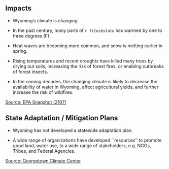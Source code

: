 ## Impacts

- Wyoming's climate is changing. 

- In the past century, many parts of `r files$state` has warmed by one to three degrees (F).

- Heat waves are becoming more common, and snow is melting earlier in spring. 

- Rising temperatures and recent droughts have killed many trees by drying out soils, increasing the risk of forest fires, or enabling outbreaks of forest insects. 

- In the coming decades, the changing climate is likely to decrease the availability of water in Wyoming, affect agricultural yields, and further increase the risk of wildfires. 
    
[Source: EPA Snapshot (2107)](https://19january2017snapshot.epa.gov/sites/production/files/2016-09/documents/climate-change-wy.pdf)

## State Adaptation / Mitigation Plans

- Wyoming has not developed a statewide adaptation plan.

- A wide range of organizations have developed ``resources'' to promote good land, water use, to a wide range of stakeholders, e.g. NGOs, Tribes, and Federal Agencies.


[Source: Georgetown Climate Center](https://www.georgetownclimate.org/adaptation/state-information/wyoming/overview.html)